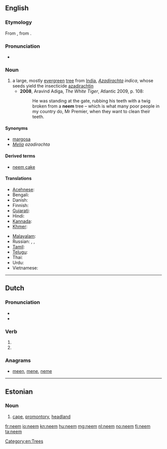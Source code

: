 ==English==
{{wikipedia}}

===Etymology===
From {{etyl|hi}} {{term||tr=niim}}, from {{etyl|sa}} {{term||tr=nimba}}.{{attention|hi}}{{attention|sa}}

===Pronunciation===
* {{a|UK}} {{IPA|/niːm/}}

===Noun===
{{en-noun}}

# a large, mostly [[evergreen]] [[tree]] from [[India]],  ''[[Azadirachta]] indica'', whose seeds yield the insecticide [[azadirachtin]]
#* '''2008''', Aravind Adiga, ''The White Tiger'', Atlantic 2009, p. 108:
#*: He was standing at the gate, rubbing his teeth with a twig broken from a '''neem''' tree – which is what many poor people in my country do, Mr Premier, when they want to clean their teeth.

====Synonyms====
* [[margosa]]
* ''[[Melia]] azadirachta''

====Derived terms====
* [[neem cake]]

====Translations====
{{trans-top|''Azadirachta indica''}}
* [[Acehnese]]: {{tø|ace|beuëng}}
* Bengali: {{t|bn|নিম|sc=Beng}}
* Danish: {{t|da|neemtræ}}
* Finnish: {{t|fi|neempuu}}
* [[Gujarati]]: {{t|gu|લીમડો|sc=Gujr}}
* Hindi: {{t|hi|नीम|sc=Deva}}
* [[Kannada]]: {{t|kn|ಬೇವು|sc=Knda}}
* [[Khmer]]: {{t|km|ស្ដៅ|tr=sdav|sc=Khmr}}
{{trans-mid}}
* [[Malayalam]]: {{t|ml|ആര്യവേപ്പ്|sc=Mlym}}
* Russian: {{t|ru|ним|m|sc=Cyrl|tr=nim}}, {{t|ru|ниим|sc=Cyrl|tr=níim}}, {{t|ru|aзадирахта индийская|f|sc=Cyrl|tr=azidráxta indíjskaja}}
* [[Tamil]]: {{t|ta|வேம்பு|sc=Taml}}
* [[Telugu]]: {{t|te|వేప|sc=Telu}}
* Thai: {{t|th|สะเดา|tr=sàdao|sc=Thai}}
* Urdu: {{t|ur|نیم|sc=ur-Arab}}
* Vietnamese: {{t-|vi|sầu đâu|xs=Vietnamese}}
{{trans-bottom}}

[[Category:en:Trees]]

----

==Dutch==

===Pronunciation===
* {{rhymes|eːm|lang=nl}}
* {{IPA|/neːm/|lang=nl}}

===Verb===
{{infl|nl}}

# {{nl-verb-form|p=1|n=sg|t=pres|m=ind|nemen}}
# {{nl-verb-form|m=imp|nemen}}

===Anagrams===
* [[meen#Dutch|meen]], [[mene#Dutch|mene]], [[neme#Dutch|neme]]

----

==Estonian==
{{wikipedia|lang=et}}

===Noun===
{{et-noun}}

# {{geography|lang=et}} [[cape]], [[promontory]], [[headland]]

[[fr:neem]]
[[io:neem]]
[[kn:neem]]
[[hu:neem]]
[[mg:neem]]
[[nl:neem]]
[[no:neem]]
[[fi:neem]]
[[ta:neem]]